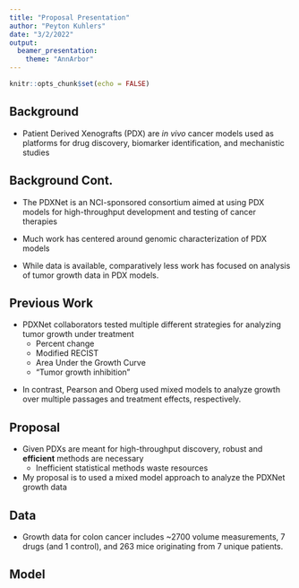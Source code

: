 ```yaml
---
title: "Proposal Presentation"
author: "Peyton Kuhlers"
date: "3/2/2022"
output: 
  beamer_presentation:
    theme: "AnnArbor"
---
```



```r
knitr::opts_chunk$set(echo = FALSE)
```
## Background

- Patient Derived Xenografts (PDX) are *in vivo* cancer models used as platforms
for drug discovery, biomarker identification, and mechanistic studies\footnote{Tentler et al 2012}

\centering
\includegraphics[width = 8cm, height = 4cm]{figures/pdx_graphic.png}

\note{Both in PDXnet and in the literature in general}

## Background Cont.

- The PDXNet is an NCI-sponsored consortium aimed at using PDX models
for high-throughput development and testing of cancer therapies

- Much work has centered around genomic characterization of PDX models\footnote{Sun et al 2021}\textsuperscript{,}\footnote{Woo et al 2020}

- While data is available, comparatively less work has focused on 
analysis of tumor growth data in PDX models.

## Previous Work

- PDXNet collaborators\footnote{Evrard et al 2020} tested multiple
different strategies for analyzing tumor growth under treatment
  + Percent change
  + Modified RECIST
  + Area Under the Growth Curve
  + "Tumor growth inhibition"

\note{Lots of ignored data, not modelling the entire time course}
\note{Plus multiple clusters, mouse, patient, etc}

- In contrast, Pearson\footnote{Pearson et al 2016} and Oberg\footnote{Oberg et al 2021}
used mixed models to analyze growth over multiple passages and treatment effects, respectively.

## Proposal

- Given PDXs are meant for high-throughput discovery,
robust and **efficient** methods are necessary
  + Inefficient statistical methods waste resources

- My proposal is to used a mixed model approach to analyze the PDXNet growth data

## Data

- Growth data for colon cancer includes ~2700 volume measurements,
7 drugs (and 1 control), and 263 mice originating from 7 unique patients.

\centering
\includegraphics[width = 9cm, height = 5.5cm]{figures/growth_plots.pdf}

## Model







